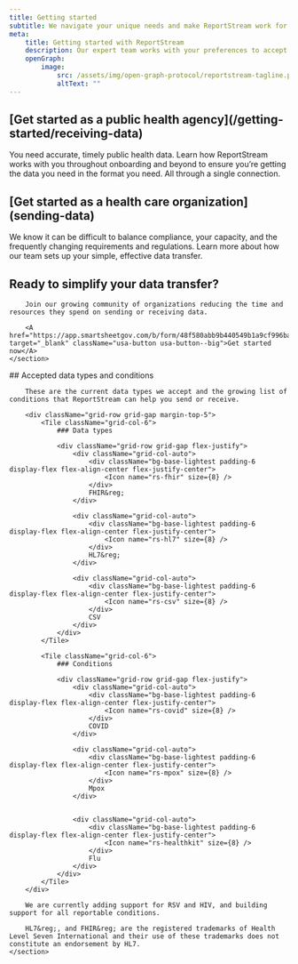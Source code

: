 ```yaml
---
title: Getting started
subtitle: We navigate your unique needs and make ReportStream work for you right from the start
meta:
    title: Getting started with ReportStream
    description: Our expert team works with your preferences to accept ELR data in HL7, FHIR and CSV, and deliver data through multiple connection types.
    openGraph:
        image:
            src: /assets/img/open-graph-protocol/reportstream-tagline.png
            altText: ""
---
```

<HeroWrapper>
    <section className="usa-section grid-container">
        <CardGroup>
            <Card gridLayout={{tablet:{col: 6}}}>
                <CardHeader>
                    <h2 className="font-sans-lg">[Get started as a public health agency](/getting-started/receiving-data)</h2>
                </CardHeader>
                <CardBody>
                    You need accurate, timely public health data. Learn how ReportStream works with you throughout onboarding and beyond to ensure you’re getting the data you need in the format you need. All through a single connection.
                </CardBody>
            </Card>
            <Card gridLayout={{tablet:{col: 6}}}>
                <CardHeader>
                    <h2 className="font-sans-lg">[Get started as a health care organization](sending-data)</h2>
                </CardHeader>
                <CardBody>
                    We know it can be difficult to balance compliance, your capacity, and the frequently changing requirements and regulations. Learn more about how our team sets up your simple, effective data transfer.
                </CardBody>
            </Card>
        </CardGroup>
    </section>
</HeroWrapper>

<HeroWrapper className="bg-blue-5">
    <section className="usa-section grid-container usa-prose" style={{textAlign: "center"}}>
        <h2 className="font-sans-xl">Ready to simplify your data transfer?</h2>

        Join our growing community of organizations reducing the time and resources they spend on sending or receiving data.

        <A href="https://app.smartsheetgov.com/b/form/48f580abb9b440549b1a9cf996ba6957" target="_blank" className="usa-button usa-button--big">Get started now</A>
    </section>
</HeroWrapper>

<HeroWrapper>
    <section className="usa-section grid-container usa-prose">
        ## Accepted data types and conditions

        These are the current data types we accept and the growing list of conditions that ReportStream can help you send or receive.

        <div className="grid-row grid-gap margin-top-5">
            <Tile className="grid-col-6">
                ### Data types

                <div className="grid-row grid-gap flex-justify">
                    <div className="grid-col-auto">
                        <div className="bg-base-lightest padding-6 display-flex flex-align-center flex-justify-center">
                            <Icon name="rs-fhir" size={8} />
                        </div>
                        FHIR&reg;
                    </div>

                    <div className="grid-col-auto">
                        <div className="bg-base-lightest padding-6 display-flex flex-align-center flex-justify-center">
                            <Icon name="rs-hl7" size={8} />
                        </div>
                        HL7&reg;
                    </div>

                    <div className="grid-col-auto">
                        <div className="bg-base-lightest padding-6 display-flex flex-align-center flex-justify-center">
                            <Icon name="rs-csv" size={8} />
                        </div>
                        CSV
                    </div>
                </div>
            </Tile>

            <Tile className="grid-col-6">
                ### Conditions

                <div className="grid-row grid-gap flex-justify">
                    <div className="grid-col-auto">
                        <div className="bg-base-lightest padding-6 display-flex flex-align-center flex-justify-center">
                            <Icon name="rs-covid" size={8} />
                        </div>
                        COVID
                    </div>

                    <div className="grid-col-auto">
                        <div className="bg-base-lightest padding-6 display-flex flex-align-center flex-justify-center">
                            <Icon name="rs-mpox" size={8} />
                        </div>
                        Mpox
                    </div>


                    <div className="grid-col-auto">
                        <div className="bg-base-lightest padding-6 display-flex flex-align-center flex-justify-center">
                            <Icon name="rs-healthkit" size={8} />
                        </div>
                        Flu
                    </div>
                </div>
            </Tile>
        </div>

        We are currently adding support for RSV and HIV, and building support for all reportable conditions.

        HL7&reg;, and FHIR&reg; are the registered trademarks of Health Level Seven International and their use of these trademarks does not constitute an endorsement by HL7.
    </section>
</HeroWrapper>
